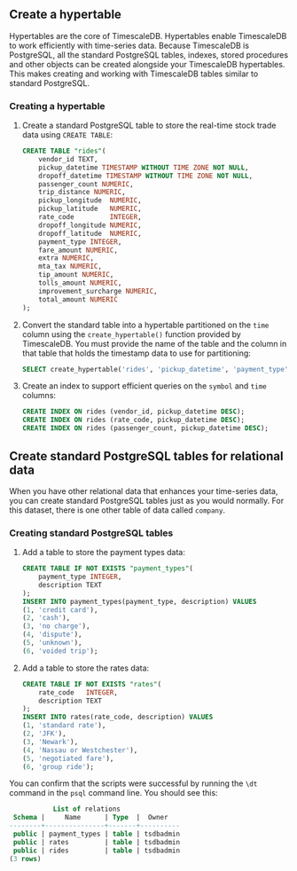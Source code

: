 ## Create a hypertable

Hypertables are the core of TimescaleDB. Hypertables enable TimescaleDB to work
efficiently with time-series data. Because TimescaleDB is PostgreSQL, all the
standard PostgreSQL tables, indexes, stored procedures and other objects can be
created alongside your TimescaleDB hypertables. This makes creating and working
with TimescaleDB tables similar to standard PostgreSQL.

<procedure>

### Creating a hypertable

1.  Create a standard PostgreSQL table to store the real-time stock trade data
    using `CREATE TABLE`:

    ```sql
    CREATE TABLE "rides"(
        vendor_id TEXT,
        pickup_datetime TIMESTAMP WITHOUT TIME ZONE NOT NULL,
        dropoff_datetime TIMESTAMP WITHOUT TIME ZONE NOT NULL,
        passenger_count NUMERIC,
        trip_distance NUMERIC,
        pickup_longitude  NUMERIC,
        pickup_latitude   NUMERIC,
        rate_code         INTEGER,
        dropoff_longitude NUMERIC,
        dropoff_latitude  NUMERIC,
        payment_type INTEGER,
        fare_amount NUMERIC,
        extra NUMERIC,
        mta_tax NUMERIC,
        tip_amount NUMERIC,
        tolls_amount NUMERIC,
        improvement_surcharge NUMERIC,
        total_amount NUMERIC
    );
    ```

1.  Convert the standard table into a hypertable partitioned on the `time`
    column using the `create_hypertable()` function provided by TimescaleDB. You
    must provide the name of the table and the column in that table that holds
    the timestamp data to use for partitioning:

    ```sql
    SELECT create_hypertable('rides', 'pickup_datetime', 'payment_type', 2, create_default_indexes=>FALSE);
    ```

2.  Create an index to support efficient queries on the `symbol` and `time`
    columns:

    ```sql
    CREATE INDEX ON rides (vendor_id, pickup_datetime DESC);
    CREATE INDEX ON rides (rate_code, pickup_datetime DESC);
    CREATE INDEX ON rides (passenger_count, pickup_datetime DESC);
    ```

</procedure>

## Create standard PostgreSQL tables for relational data

When you have other relational data that enhances your time-series data, you can
create standard PostgreSQL tables just as you would normally. For this dataset,
there is one other table of data called `company`.

<procedure>

### Creating standard PostgreSQL tables

1.  Add a table to store the payment types data:

    ```sql
    CREATE TABLE IF NOT EXISTS "payment_types"(
        payment_type INTEGER,
        description TEXT
    );
    INSERT INTO payment_types(payment_type, description) VALUES
    (1, 'credit card'),
    (2, 'cash'),
    (3, 'no charge'),
    (4, 'dispute'),
    (5, 'unknown'),
    (6, 'voided trip');
    ```

1.  Add a table to store the rates data:

    ```sql
    CREATE TABLE IF NOT EXISTS "rates"(
        rate_code   INTEGER,
        description TEXT
    );
    INSERT INTO rates(rate_code, description) VALUES
    (1, 'standard rate'),
    (2, 'JFK'),
    (3, 'Newark'),
    (4, 'Nassau or Westchester'),
    (5, 'negotiated fare'),
    (6, 'group ride');
    ```

</procedure>

You can confirm that the scripts were successful by running the `\dt` command in
the `psql` command line. You should see this:

```sql
           List of relations
 Schema |     Name      | Type  |  Owner
--------+---------------+-------+----------
 public | payment_types | table | tsdbadmin
 public | rates         | table | tsdbadmin
 public | rides         | table | tsdbadmin
(3 rows)
```
